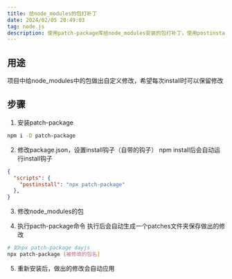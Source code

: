 ```yaml
---
title: 给node_modules的包打补丁
date: 2024/02/05 20:49:03
tag: node.js
description: 使用patch-package库给node_modules安装的包打补丁，使用postinstall钩子在npm i时应用修改
---
```


## 用途
项目中给node_modules中的包做出自定义修改，希望每次install时可以保留修改

## 步骤
1. 安装patch-package
``` bash
npm i -D patch-package
```

2. 修改package.json，设置install钩子（自带的钩子）
npm install后会自动运行install钩子
``` json
{
  "scripts": {
    "postinstall": "npx patch-package"
  },
}
```

3. 修改node_modules的包

4. 执行pacth-package命令
执行后会自动生成一个patches文件夹保存做出的修改
``` bash
# 如npx patch-package dayjs
npx patch-package [被修改的包名]
```

5. 重新安装后，做出的修改会自动应用
